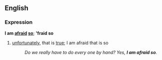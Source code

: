 ==English==
===Expression===
'''I am [[afraid]] [[so]]'''; ''''fraid so'''
#[[unfortunately]], that is [[true]]; I am afraid that is so
#:''Do we really have to do every one by hand?  Yes, '''I am afraid so'''.''